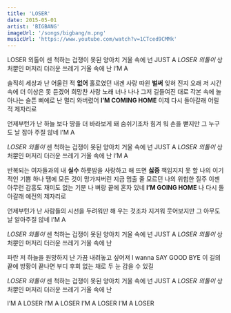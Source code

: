 ```yaml
---
title: 'LOSER'
date: 2015-05-01
artist: 'BIGBANG'
imageUrl: '/songs/bigbang/m.png'
musicUrl: 'https://www.youtube.com/watch?v=1CTced9CMMk'
---
```


LOSER 외톨이
센 척하는 겁쟁이
못된 양아치 거울 속에 넌
JUST A *LOSER 외톨이* 상처뿐인 머저리
더러운 쓰레기 거울 속에 난 I’M A

솔직히 세상과
난 어울린 적 **없어**
홀로였던 내겐 사랑 따윈 **벌써**
잊혀 진지 오래 저 시간 속에
더 이상은 못 듣겠어 희망찬 사랑 노래
너나 나나 그저 길들여진 대로
각본 속에 놀아나는 슬픈 삐에로
난 멀리 와버렸어 **I’M COMING HOME**
이제 다시 돌아갈래 어릴 적 제자리로

언제부턴가 난
하늘 보다 땅을 더 바라보게 돼
숨쉬기조차 힘겨 워 손을 뻗지만
그 누구도 날 잡아 주질 않네 I’M A

*LOSER 외톨이*
센 척하는 겁쟁이
못된 양아치 거울 속에 넌
JUST A *LOSER 외톨이* 상처뿐인 머저리
더러운 쓰레기 거울 속에 난 I’M A

반복되는 여자들과의 내 **실수**
하룻밤을 사랑하고 해 뜨면 **싫증**
책임지지 못 할 나의 이기적인 기쁨
하나 땜에 모든 것이 망가져버린 지금
멈출 줄 모르던 나의 위험한 질주
이젠 아무런 감흥도 재미도 없는 기분
나 벼랑 끝에 혼자 있네 **I’M GOING HOME**
나 다시 돌아갈래 예전의 제자리로

언제부턴가 난
사람들의 시선을 두려워만 해
우는 것조차 지겨워 웃어보지만
그 아무도 날 알아주질 않네 I’M A

*LOSER 외톨이*
센 척하는 겁쟁이
못된 양아치 거울 속에 넌
JUST A *LOSER 외톨이* 상처뿐인 머저리
더러운 쓰레기 거울 속에 난

파란 저 하늘을 원망하지 난
가끔 내려놓고 싶어져
I wanna SAY GOOD BYE
이 길의 끝에 방황이 끝나면
부디 후회 없는 채로
두 눈 감을 수 있길

*LOSER 외톨이*
센 척하는 겁쟁이
못된 양아치 거울 속에 넌
JUST A *LOSER 외톨이* 상처뿐인 머저리
더러운 쓰레기 거울 속에 난

I’M A LOSER
I’M A LOSER
I’M A LOSER
I’M A LOSER
